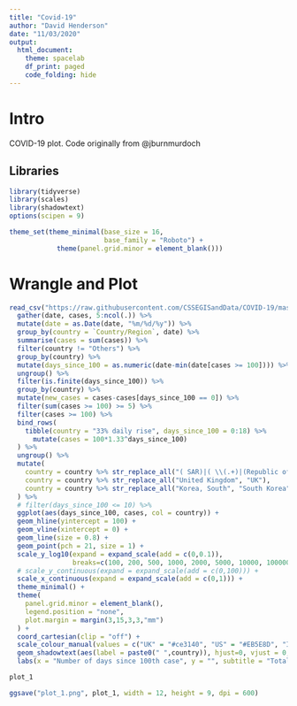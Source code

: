 ```yaml
---
title: "Covid-19"
author: "David Henderson"
date: "11/03/2020"
output: 
  html_document:
    theme: spacelab
    df_print: paged
    code_folding: hide
---
```


# Intro

COVID-19 plot. Code originally from @jburnmurdoch

## Libraries 

```r
library(tidyverse)
library(scales)
library(shadowtext)
options(scipen = 9)

theme_set(theme_minimal(base_size = 16, 
                        base_family = "Roboto") +
            theme(panel.grid.minor = element_blank()))
```


# Wrangle and Plot

```r
read_csv("https://raw.githubusercontent.com/CSSEGISandData/COVID-19/master/csse_covid_19_data/csse_covid_19_time_series/time_series_19-covid-Confirmed.csv") %>% 
  gather(date, cases, 5:ncol(.)) %>%
  mutate(date = as.Date(date, "%m/%d/%y")) %>%
  group_by(country = `Country/Region`, date) %>%
  summarise(cases = sum(cases)) %>%
  filter(country != "Others") %>%
  group_by(country) %>%
  mutate(days_since_100 = as.numeric(date-min(date[cases >= 100]))) %>%
  ungroup() %>%
  filter(is.finite(days_since_100)) %>% 
  group_by(country) %>%
  mutate(new_cases = cases-cases[days_since_100 == 0]) %>%
  filter(sum(cases >= 100) >= 5) %>%
  filter(cases >= 100) %>% 
  bind_rows(
    tibble(country = "33% daily rise", days_since_100 = 0:18) %>%
      mutate(cases = 100*1.33^days_since_100)
  ) %>%
  ungroup() %>%
  mutate(
    country = country %>% str_replace_all("( SAR)|( \\(.+)|(Republic of )", ""),
    country = country %>% str_replace_all("United Kingdom", "UK"),
    country = country %>% str_replace_all("Korea, South", "South Korea")
  ) %>%
  # filter(days_since_100 <= 10) %>%
  ggplot(aes(days_since_100, cases, col = country)) +
  geom_hline(yintercept = 100) +
  geom_vline(xintercept = 0) +
  geom_line(size = 0.8) +
  geom_point(pch = 21, size = 1) +
  scale_y_log10(expand = expand_scale(add = c(0,0.1)), 
                breaks=c(100, 200, 500, 1000, 2000, 5000, 10000, 100000)) +
  # scale_y_continuous(expand = expand_scale(add = c(0,100))) +
  scale_x_continuous(expand = expand_scale(add = c(0,1))) +
  theme_minimal() +
  theme(
    panel.grid.minor = element_blank(),
    legend.position = "none",
    plot.margin = margin(3,15,3,3,"mm")
  ) +
  coord_cartesian(clip = "off") +
  scale_colour_manual(values = c("UK" = "#ce3140", "US" = "#EB5E8D", "Italy" = "black", "France" = "#c2b7af", "Germany" = "#c2b7af", "Hong Kong" = "#1E8FCC", "Iran" = "#9dbf57", "Japan" = "#208fce", "Singapore" = "#1E8FCC", "South Korea" = "#208fce", "Belgium" = "#c2b7af", "Netherlands" = "#c2b7af", "Norway" = "#c2b7af", "Spain" = "#c2b7af", "Sweden" = "#c2b7af", "Switzerland" = "#c2b7af", "33% daily rise" = "#D9CCC3", "Cruise Ship" = "#4477AA", "China" = "#6677CC")) +
  geom_shadowtext(aes(label = paste0(" ",country)), hjust=0, vjust = 0, data = . %>% group_by(country) %>% top_n(1, days_since_100), bg.color = "white") +
  labs(x = "Number of days since 100th case", y = "", subtitle = "Total number of cases") -> plot_1

plot_1
```




```r
ggsave("plot_1.png", plot_1, width = 12, height = 9, dpi = 600)
```

